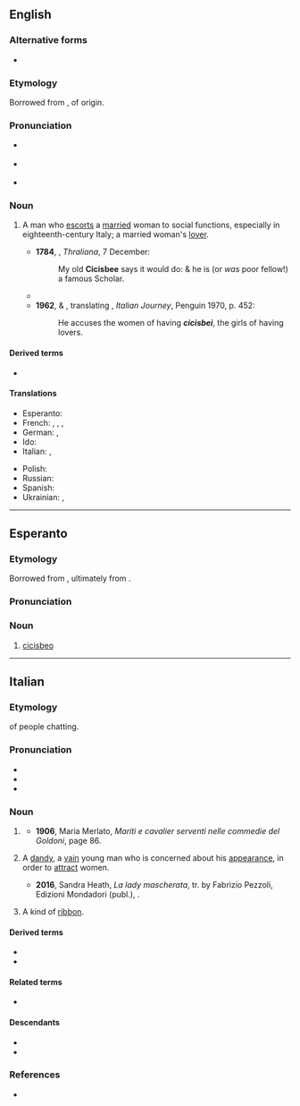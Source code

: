 ==English==

===Alternative forms===
* {{alter|en|cicisbee|sigisbeo}}

===Etymology===
Borrowed from {{bor|en|it|cicisbeo}}, of {{onomatopoeic|en|nocap=1}} origin.

===Pronunciation===
{{wikipedia}}
* {{a|UK}} {{IPA|en|/ˌtʃɪtʃɪzˈbeɪəʊ/}}
* {{a|US}} {{IPA|en|/ˌtʃitʃəzˈbeɪoʊ/}}
* {{rhymes|en|eɪəʊ}}

===Noun===
{{en-noun|s|cicisbei}}

# {{lb|en|now|chiefly|historical}} A man who [[escort]]s a [[married]] woman to social functions, especially in eighteenth-century Italy; a married woman's [[lover]].
#*'''1784''', {{w|Hester Thrale Piozzi}}, ''Thraliana'', 7 December:
#*:My old '''Cicisbee''' says it would do: & he is (or ''was'' poor fellow!) a famous Scholar.
#* {{quote-book
|en
|year=1957
|author={{w|Lawrence Durrell}}
|title={{w|Justine (Durrell novel)|Justine}}
|passage=Of course a '''''cicisbeo''''' is a normal enough figure in Alexandrian life, but things are going to become socially very boring for you if you go out with those two so much.}}
#*'''1962''', {{w|WH Auden}} & {{w|Elizabeth Mayer}}, translating {{w|JW Goethe}}, ''Italian Journey'', Penguin 1970, p. 452:
#*:He accuses the women of having '''''cicisbei''''', the girls of having lovers.

====Derived terms====
* {{l|en|cicisbeism}}

====Translations====
{{trans-top|Married woman's gallant or lover}}
* Esperanto: {{t|eo|cicisbeo}}
* French: {{t+|fr|sigisbée|m}}, {{t+|fr|cicisbée|m}}, {{t+|fr|chevalier servant|m}}, {{t+|fr|cavalier servant|m}}
* German: {{t|de|Cicisbeo|m}}, {{t+|de|Hausfreund|m}}
* Ido: {{t+|io|cicisbeo}}
* Italian: {{t+|it|cicisbeo|m}}, {{t|it|cavalier servente|m}}
{{trans-mid}}
* Polish: {{t|pl|cicisbeo|m}}
* Russian: {{t+|ru|чичисбе́й|m}}
* Spanish: {{t|es|chichisbeo|m}}
* Ukrainian: {{t|uk|чичисбе́й|m}}, {{t|uk|чічісбе́й|m}}
{{trans-bottom}}

{{topics|en|People|Nobility}}

----

==Esperanto==

===Etymology===
Borrowed from {{bor|eo|pl|cicisbeo}}, ultimately from {{der|eo|it|cicisbeo}}.

===Pronunciation===
{{eo-IPA}}

===Noun===
{{eo-noun}}

# [[#English|cicisbeo]]

{{topics|eo|People|Nobility}}

----

==Italian==
{{was fwotd|it|2020|September|16}}

===Etymology===
{{onomatopoeic|it}} of people chatting.

===Pronunciation===
* {{it-IPA|cicisbèo}}
* {{rhymes|it|ɛo}}
* {{hyphenation|it|ci|ci|sbèo}}

===Noun===
{{it-noun|m}}

# {{lb|it|historical|18th century}} {{l|en|cicisbeo}} {{gloss|knightly servant of a high-born lady}}
#* '''1906''', Maria Merlato, ''Mariti e cavalier serventi nelle commedie del Goldoni'', page 86.
#*: {{quote|it|Como abbiamo visto, Beatrice ha un '''cicisbeo'''.|As we have seen, Beatrice has a '''cicisbeo'''.}}
#: {{syn|it|cavalier servente}}
# {{lb|it|by extension}} A [[dandy]], a [[vain]] young man who is concerned about his [[appearance]], {{n-g|especially}} in order to [[attract]] women.
#* '''2016''', Sandra Heath, ''La lady mascherata'', tr. by Fabrizio Pezzoli, Edizioni Mondadori (publ.), {{ISBN|8852071407}}.
#*: {{quote|it|Subiva spesso le sgradite attentioni di '''cicisbei''' di quel tipo, e senza eccezioni li teneva a debita distanza.|She often drew the unwanted attention of that kind of '''dandies''', and without fail she kept them at a distance.}}
#: {{syn|it|bellimbusto|damerino|galletto|vagheggino|zerbinotto}}
# {{lb|it|historical|18th century|figurative}} A kind of [[ribbon]].

====Derived terms====
* {{l|it|cicisbeare}}
* {{l|it|cicisbeismo}}

====Related terms====
* {{l|it|cicisbeatura}}

====Descendants====
* {{desc|fr|sigisbée|bor=1}}
* {{desc|es|chichifo|bor=1}}

===References===
* {{R:it:Trec}}

{{topics|it|Occupations}}
{{topics|it|People|Nobility}}